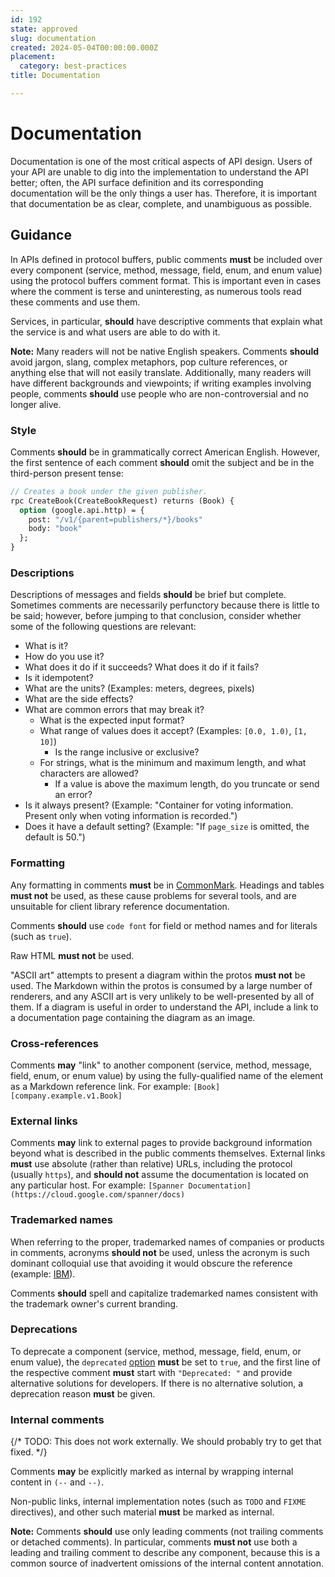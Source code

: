 ```yaml
---
id: 192
state: approved
slug: documentation
created: 2024-05-04T00:00:00.000Z
placement:
  category: best-practices
title: Documentation

--- 
```


# Documentation

Documentation is one of the most critical aspects of API design. Users of your
API are unable to dig into the implementation to understand the API better;
often, the API surface definition and its corresponding documentation will be
the only things a user has. Therefore, it is important that documentation be as
clear, complete, and unambiguous as possible.

## Guidance

In APIs defined in protocol buffers, public comments **must** be included over
every component (service, method, message, field, enum, and enum value) using
the protocol buffers comment format. This is important even in cases where the
comment is terse and uninteresting, as numerous tools read these comments and
use them.

Services, in particular, **should** have descriptive comments that explain what
the service is and what users are able to do with it.

**Note:** Many readers will not be native English speakers. Comments **should**
avoid jargon, slang, complex metaphors, pop culture references, or anything
else that will not easily translate. Additionally, many readers will have
different backgrounds and viewpoints; if writing examples involving people,
comments **should** use people who are non-controversial and no longer alive.

### Style

Comments **should** be in grammatically correct American English. However, the
first sentence of each comment **should** omit the subject and be in the
third-person present tense:

```proto
// Creates a book under the given publisher.
rpc CreateBook(CreateBookRequest) returns (Book) {
  option (google.api.http) = {
    post: "/v1/{parent=publishers/*}/books"
    body: "book"
  };
}
```

### Descriptions

Descriptions of messages and fields **should** be brief but complete. Sometimes
comments are necessarily perfunctory because there is little to be said;
however, before jumping to that conclusion, consider whether some of the
following questions are relevant:

- What is it?
- How do you use it?
- What does it do if it succeeds? What does it do if it fails?
- Is it idempotent?
- What are the units? (Examples: meters, degrees, pixels)
- What are the side effects?
- What are common errors that may break it?
  - What is the expected input format?
  - What range of values does it accept? (Examples: `[0.0, 1.0)`, `[1, 10]`)
    - Is the range inclusive or exclusive?
  - For strings, what is the minimum and maximum length, and what characters
    are allowed?
    - If a value is above the maximum length, do you truncate or send an error?
- Is it always present? (Example: "Container for voting information. Present
  only when voting information is recorded.")
- Does it have a default setting? (Example: "If `page_size` is omitted, the
  default is 50.")

### Formatting

Any formatting in comments **must** be in [CommonMark][]. Headings and tables
**must not** be used, as these cause problems for several tools, and are
unsuitable for client library reference documentation.

Comments **should** use `code font` for field or method names and for literals
(such as `true`).

Raw HTML **must not** be used.

"ASCII art" attempts to present a diagram within the protos **must not** be
used. The Markdown within the protos is consumed by a large number of renderers,
and any ASCII art is very unlikely to be well-presented by all of them. If
a diagram is useful in order to understand the API, include a link to a
documentation page containing the diagram as an image.

### Cross-references

Comments **may** "link" to another component (service, method, message, field,
enum, or enum value) by using the fully-qualified name of the element as a
Markdown reference link. For example: `[Book][company.example.v1.Book]`

### External links

Comments **may** link to external pages to provide background information
beyond what is described in the public comments themselves. External links
**must** use absolute (rather than relative) URLs, including the protocol
(usually `https`), and **should not** assume the documentation is located on
any particular host. For example:
`[Spanner Documentation](https://cloud.google.com/spanner/docs)`

### Trademarked names

When referring to the proper, trademarked names of companies or products in
comments, acronyms **should not** be used, unless the acronym is such dominant
colloquial use that avoiding it would obscure the reference (example: [IBM][]).

Comments **should** spell and capitalize trademarked names consistent with the
trademark owner's current branding.

### Deprecations

To deprecate a component (service, method, message, field, enum, or enum value),
the `deprecated` [option](https://developers.google.com/protocol-buffers/docs/proto#options)
**must** be set to `true`, and the first line of the respective comment
**must** start with `"Deprecated: "` and provide alternative solutions for
developers. If there is no alternative solution, a deprecation reason **must**
be given.

### Internal comments

{/* TODO: This does not work externally.
           We should probably try to get that fixed.  */}

Comments **may** be explicitly marked as internal by wrapping internal content
in `(--` and `--)`.

Non-public links, internal implementation notes (such as `TODO` and `FIXME`
directives), and other such material **must** be marked as internal.

**Note:** Comments **should** use only leading comments (not trailing comments
or detached comments). In particular, comments **must not** use both a leading
and trailing comment to describe any component, because this is a common source
of inadvertent omissions of the internal content annotation.

[commonmark]: https://commonmark.org/
[ibm]: https://en.wikipedia.org/wiki/IBM